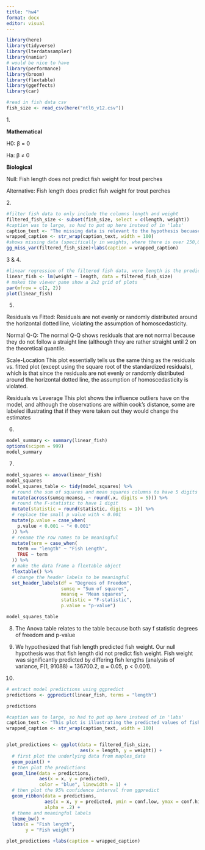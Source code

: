 ```yaml
---
title: "hw4"
format: docx
editor: visual
---
```


```r
library(here)
library(tidyverse)
library(lterdatasampler)
library(naniar)
# would be nice to have
library(performance)
library(broom)
library(flextable)
library(ggeffects)
library(car)

#read in fish data csv
fish_size <- read_csv(here("ntl6_v12.csv"))
```

1\.

**Mathematical**

H0: β = 0

Ha: β ≠ 0

**Biological**

Null: Fish length does not predict fish weight for trout perches

Alternative: Fish length does predict fish weight for trout perches

2\.

```r
#filter fish data to only include the columns length and weight
filtered_fish_size <- subset(fish_size, select = c(length, weight))
#caption was to large, so had to put up here instead of in 'labs'
caption_text <- "The missing data is relevant to the hypothesis becuase it shows that weights has lots of missing data, which is imporatant data to have when determining a relationship between the fish length and weight."
wrapped_caption <- str_wrap(caption_text, width = 100)
#shows missing data (specifically in weights, where there is over 250,000 missing observations)
gg_miss_var(filtered_fish_size)+labs(caption = wrapped_caption) 
```

3 & 4.

```r
#linear regression of the filtered fish data, were length is the predictor and weight is the response
linear_fish <- lm(weight ~ length, data = filtered_fish_size)
# makes the viewer pane show a 2x2 grid of plots
par(mfrow = c(2, 2))
plot(linear_fish)
```

5.  

Residuals vs Fitted: Residuals are not evenly or randomly distributed around the horizontal dotted line, violating the assumption of homoscedasticity.

Normal Q-Q: The normal Q-Q shows residuals that are not normal because they do not follow a straight line (although they are rather straight until 2 on the theoretical quantile.

Scale-Location This plot essentially tells us the same thing as the residuals vs. fitted plot (except using the square root of the standardized residuals), which is that since the residuals are not evenly or randomly distributed around the horizontal dotted line, the assumption of homoscedasticity is violated.

Residuals vs Leverage This plot shows the influence outliers have on the model, and although the observations are within cook's distance, some are labeled illustrating that if they were taken out they would change the estimates

6.  

```r
model_summary <- summary(linear_fish)
options(scipen = 999)
model_summary

```

7.  

```r
model_squares <- anova(linear_fish)
model_squares
model_squares_table <- tidy(model_squares) %>% 
  # round the sum of squares and mean squares columns to have 5 digits (could be less)
  mutate(across(sumsq:meansq, ~ round(.x, digits = 5))) %>% 
  # round the F-statistic to have 1 digit
  mutate(statistic = round(statistic, digits = 1)) %>% 
  # replace the small p value with < 0.001
  mutate(p.value = case_when(
    p.value < 0.001 ~ "< 0.001"
  )) %>% 
  # rename the row names to be meaningful
  mutate(term = case_when(
    term == "length" ~ "Fish Length",
    TRUE ~ term
  )) %>% 
  # make the data frame a flextable object
  flextable() %>% 
  # change the header labels to be meaningful
  set_header_labels(df = "Degrees of Freedom", 
                    sumsq = "Sum of squares",
                    meansq = "Mean squares",
                    statistic = "F-statistic",
                    p.value = "p-value")

model_squares_table

```

8.  The Anova table relates to the table because both say f statistic degrees of freedom and p-value

9.  We hypothesized that fish length predicted fish weight. Our null hypothesis was that fish length did not predict fish weight. Fish weight was significantly predicted by differing fish lengths (analysis of variance, F(1, 91088) = 136700.2, ⍺ = 0.05, p \< 0.001).

10. 

```r
# extract model predictions using ggpredict
predictions <- ggpredict(linear_fish, terms = "length")

predictions

#caption was to large, so had to put up here instead of in 'labs'
caption_text <- "This plot is illustrating the predicted values of fish weight (assuming a certain fish length) within a 95% confidence level. The blue line shows the trend line for the correlation between the length and weight."
wrapped_caption <- str_wrap(caption_text, width = 100)


plot_predictions <- ggplot(data = filtered_fish_size, 
                           aes(x = length, y = weight)) +
  # first plot the underlying data from maples_data
  geom_point() +
  # then plot the predictions
  geom_line(data = predictions, 
            aes(x = x, y = predicted), 
            color = "blue", linewidth = 1) +
  # then plot the 95% confidence interval from ggpredict
  geom_ribbon(data = predictions, 
              aes(x = x, y = predicted, ymin = conf.low, ymax = conf.high), 
              alpha = .2) +
  # theme and meaningful labels
  theme_bw() +
  labs(x = "Fish length",
       y = "Fish weight")

plot_predictions +labs(caption = wrapped_caption) 
```

